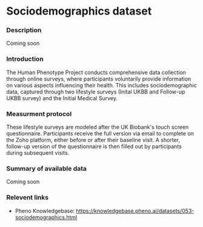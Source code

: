 # Sociodemographics dataset

### Description
Coming soon

### Introduction
The Human Phenotype Project conducts comprehensive data collection through online surveys, where participants voluntarily provide information on various aspects influencing their health. This includes sociodemographic data, captured through two lifestyle surveys (Inital UKBB and Follow-up UKBB survey) and the Initial Medical Survey.

### Measurment protocol
These lifestyle surveys are modeled after the UK Biobank's touch screen questionnaire. Participants receive the full version via email to complete on the Zoho platform, either before or after their baseline visit. A shorter, follow-up version of the questionnaire is then filled out by participants during subsequent visits.

### Summary of available data
Coming soon

### Relevent links
* Pheno Knowledgebase: https://knowledgebase.pheno.ai/datasets/053-sociodemographics.html

